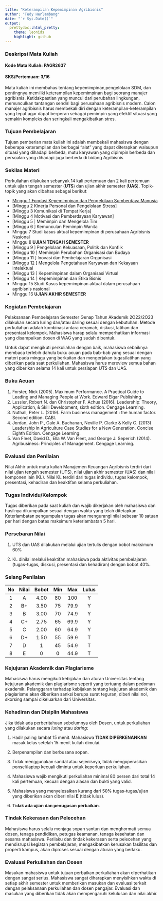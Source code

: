 ```yaml
---
title: "Keterampilan Kepemimpinan Agribisnis"
author: "Tedy Herlambang"
date: "`r Sys.Date()`"
output:
  prettydoc::html_pretty:
    theme: leonids
    highlight: github
---
```


### Deskripsi Mata Kuliah

#### Kode Mata Kuliah: PAGR2637
#### SKS/Pertemuan: 3/16

Mata kuliah ini membahas tentang kepemimpinan,pengelolaan SDM, dan pentingnya memiliki keterampilan kepemimpinan bagi seorang manajer agribisnis. Ketidakpastian yang muncul dari perubahan lingkungan, memunculkan tantangan sendiri bagi perusahaan agribisnis modern. Calon manajer agribisnis harus membekali diri dengan keterampilan-keterampilan yang tepat agar dapat berperan sebagai pemimpin yang efektif situasi yang semakin kompleks dan seringkali mengakibatkan stres.

### Tujuan Pembelajaran

Tujuan pemberian mata kuliah ini adalah membekali mahasiswa dengan beberapa keterampilan dan berbagai "alat" yang dapat diterapkan walaupun situasi yang dihadapi berbeda, mutu karyawan yang dipimpin berbeda dan persoalan yang dihadapi juga berbeda di bidang Agribisnis.

### Sekilas Materi

Perkuliahan dilakukan sebanyak 14 kali pertemuan dan 2 kali pertemuan untuk
ujian tengah semester (**UTS**) dan ujian akhir semester (**UAS**). Topik-topik yang akan dibahas sebagai berikut:

* [Minggu 1 Fondasi Kepemimpinan dan Pengelolaan Sumberdaya Manusia](https://bangtedy.github.io/pimagri23/materi/minggu1#1)
* [Minggu 2 Kinerja Personal dan Pengelolaan Stress]
* [Minggu 3 Komunikasi di Tempat Kerja]
* [Minggu 4 Motivasi dan Pemberdayaan Karyawan]
* [Minggu 5 ] Memimpin dan Mengelola Tim
* [Minggu 6 ] Kemunculan Pemimpin Wanita
* Minggu 7 Studi kasus aktual kepemimpinan di perusahaan Agribisnis Nasional
* Minggu 8 **UJIAN TENGAH SEMESTER**
* [Minggu 9 ] Pengelolaan Kekuasaan, Politik dan Konflik
* [Minggu 10 ] Memimpin Perubahan Organisasi dan Budaya
* [Minggu 11 ] Inovasi dan Pembelajaran Organisasi
* [Minggu 12 ] Mengelola Pengetahuan Karyawan dan Kekayaan Intelektual
* [Minggu 13 ] Kepemimpinan dalam Organisasi Virtual
* [Minggu 14 ] Kepemimpinan dan Etika Bisnis
* Minggu 15 Studi Kasus kepemimpinan aktual dalam perusahaan agribisnis nasional 
* Minggu 16 **UJIAN AKHIR SEMESTER**

### Kegiatan Pembelajaran

Pelaksanaan Pembelajaran Semester Genap Tahun Akademik 2O22/2O23 dilakukan secara luring dan/atau daring sesuai dengan kebutuhan. Metode perkuliahan adalah kombinasi antara ceramah, diskusi, latihan dan presentasi kelompok. Mahasiswa harap selalu memperhatikan informasi yang disampaikan dosen di WAG yang sudah dibentuk. 

Untuk dapat mengikuti perkuliahan dengan baik, mahasiswa sebaiknya membaca terlebih dahulu buku acuan pada bab-bab yang sesuai dengan materi pada minggu yang berkaitan dan mengerjakan tugas/latihan yang diberikan pada saat perkuliahan. Mahasiswa harus mereview semua bahan yang diberikan selama 14 kali untuk persiapan UTS dan UAS. 

### Buku Acuan

1. Forster, Nick (2005). Maximum Performance. A Practical Guide to Leading and Managing People at Work. Edward Elgar Publishing.
2. Lussier, Robert N. dan Christopher F. Achua (2016). Leadership: Theory, Application, & Skill Development, sixth edition. Cengage Learning.
3. Nuthall, Peter L. (2019). Farm business management : the human factor. Second edition. CABI.
4. Jordan, John P., Gale A. Buchanan, Neville P. Clarke & Kelly C. (2013) Leadership in Agriculture Case Studies for a New Generation. Concise Eighth Edition. Cengage Learning.
5. Van Fleet, David D., Ella W. Van Fleet, and George J. Seperich (2014). Agribusiness: Principles of Management. Cengage Learning.

### Evaluasi dan Penilaian

Nilai Akhir untuk mata kuliah Manajemen Keuangan Agribisnis terdiri dari nilai ujian tengah semester (UTS), nilai ujian akhir semester (UAS) dan nilai komponen lain (KL). Nilai KL terdiri dari tugas individu, tugas kelompok, presentasi, kehadiran dan keaktifan selama perkuliahan. 

### Tugas Individu/Kelompok

Tugas diberikan pada saat kuliah dan wajib dikerjakan oleh mahasiswa dan hasilnya dikumpulkan sesuai dengan waktu yang telah ditetapkan. Keterlambatan pengumpulan tugas akan mengurangi nilai sebesar 10 satuan per hari dengan batas maksimum keterlambatan 5 hari.

### Persebaran Nilai

1. UTS dan UAS dilakukan melalui ujian tertulis dengan bobot maksimum 60%

2. KL dinilai melalui keaktifan mahasiswa pada aktivitas pembelajaran (tugas-tugas, diskusi, presentasi dan kehadiran) dengan bobot 40%.

### Selang Penilaian

|No|Nilai|Bobot|Min|Max|Lulus|
|:---:|:---:|:---:|:---:|:---:|:---:|
|1  | A |4.00|80|100|Y|
|2  |B+|3.50|75|79.9|Y|
|3 | B |3.00 | 70|74.9|Y|
|4 | C+ | 2.75| 65| 69.9| Y|
|5|C|2.00|60|64.9|Y|
|6|D+|1.50| 55 |59.9| T|
|7|D|1| 45|54.9| T|
|8|E|0|0|44.9| T|

### Kejujuran Akademik dan Plagiarisme 

Mahasiswa harus mengikuti kebijakan dan aturan Universitas tentang kejujuran akademik dan plagiarisme seperti yang tertuang dalam pedoman akademik. Pelanggaran terhadap kebijakan tentang kejujuran akademik dan plagiarisme akan diberikan sanksi berupa surat teguran, diberi nilai nol, skorsing sampai dikeluarkan dari Universitas.

### Kehadiran dan Disiplin Mahasiswa

Jika tidak ada perberitahuan sebelumnya oleh Dosen, untuk perkuliahan yang dilakukan secara *luring* atau *daring*:

1. Hadir paling lambat 15 menit. Mahasiswa **TIDAK DIPERKENANKAN** masuk kelas setelah 15 menit kuliah dimulai.

2. Berpenampilan dan berbusana sopan.

3. Tidak menggunakan sandal atau sejenisnya, tidak mengoperasikan ponsel/laptop kecuali diminta untuk keperluan perkuliahan.

4. Mahasiswa wajib mengikuti perkuliahan minimal 80 persen dari total 14 kali pertemuan, kecuali dengan alasan dan bukti yang valid.

5. Mahasiswa yang menyelesaikan kurang dari 50% tugas-tugas/ujian yang diberikan akan diberi nilai **E** (tidak lulus). 

6. **Tidak ada ujian dan penugasan perbaikan**.

### Tindak Kekerasan dan Pelecehan

Mahasiswa harus selalu menjaga sopan santun dan menghormati semua dosen, tenaga pendidikan, petugas keamanan, tenaga kesehatan dan sesama mahasiswa. Perilaku dan tindak kekerasan serta pelecehan yang mendisrupsi kegiatan pembelajaran, mengakibatkan kerusakan fasilitas dan properti kampus, akan diproses sesuai dengan aturan yang berlaku.

### Evaluasi Perkuliahan dan Dosen

Masukan mahasiswa untuk tujuan perbaikan perkuliahan akan diperhatikan dengan sangat serius. Mahasiswa sangat diharapkan menyisihkan waktu di setiap akhir semester untuk memberikan masukan dan evaluasi terkait dengan pelaksanaan perkuliahan dan dosen pengajar. Evaluasi dan masukan yang diberikan tidak akan mempengaruhi kelulusan dan nilai akhir.
